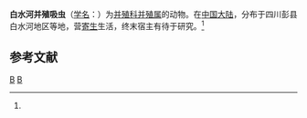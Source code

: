 {{Speciesbox
| taxon = Paragonimus paishuihoensis
| binomial_authority = (T'sao & Chung, 1965)<ref name='id9877'>{{cite web| url =http://www.bioinfo.cn/db05/BjdwSpecies.php?action=view&id=9877| title =白水河并殖吸虫| work =《中国动物物种编目数据库》| publisher =中国科学院微生物研究所| author =中国科学院动物研究所| accessdate =2009-04-16| deadurl =yes| archiveurl =https://web.archive.org/web/20160305071746/http://www.bioinfo.cn/db05/BjdwSpecies.php?action=view&id=9877| archivedate =2016-03-05}}</ref>
}}

'''白水河并殖吸虫'''（[[学名|学名]]：{{lang|la|''Paragonimus paishuihoensis''}}）为[[并殖科|并殖科]][[并殖属|并殖属]]的动物。在[[中国大陆|中国大陆]]，分布于四川彭县白水河地区等地，营[[寄生|寄生]]生活，终末宿主有待于研究。<ref name='id9877'/>

== 参考文献 ==
{{reflist}}

{{Taxonbar|from=Q15226297}}

[[Category:並殖科|B]]
[[Category:_1965年描述的动物|B]]


{{吸虫小作品}}